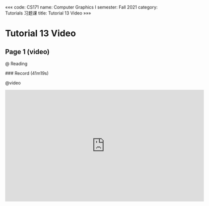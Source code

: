 «««
code: CS171
name: Computer Graphics I
semester: Fall 2021
category: Tutorials 习题课
title: Tutorial 13 Video
»»»

# Tutorial 13 Video

## Page 1 (video)

@ Reading

<div class="markdown-body">
### Record (41m19s)
</div>

@video

<iframe src="https://watchsb.com/e/apkhj53q4nwh.html" frameborder=0 marginwidth=0 marginheight=0 scrolling=no width=640 height=360 allowfullscreen></iframe>


